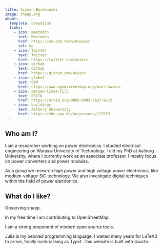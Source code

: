 ```yaml
---
title: Szymon Bęczkowski
image: sheep.svg
about:
  template: broadside
  links:
    - icon: mastodon
      text: Mastodon
      href: https://en.osm.town/@owiecc
      rel: me
    - icon: twitter
      text: Twitter
      href: https://twitter.com/owiecc
    - icon: github
      text: Github
      href: https://github.com/owiecc
    - icon: globe2
      text: OSM
      href: https://www.openstreetmap.org/user/owiecc
    - icon: person-lines-fill
      text: ORCID
      href: https://orcid.org/0000-0002-3627-9272
    - icon: buildings
      text: Aalborg University
      href: https://vbn.aau.dk/en/persons/117979
---
```

## Who am I?

I am a researcher working on power electronics. I studied electrical engineering on Warasw University of Technology. I did my PhD at Aalborg University, where I currently work as an associate professor. I mostly focus on power converters and power modules. 

As a group we research high power and high voltage power electronics, like medium-voltage SiC technology. We also investigate digital techniques within the field of power electronics. 

## What do I like?

Observing sheep. 

In my free time I am contributing to OpenStreetMap. 

I am a strong proponent of modern open source tools. 

Julia is my beloved programming language. I waited many years for LaTeX3 to arrive, finally materialising as Typst. This website is built with Quarto. 